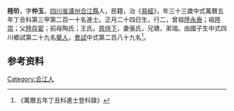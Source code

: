 {{for|南北朝人物陸玠|陸玠 (南朝)}}
{{明清人物信息框
| 姓名 = 陸玠
| 原名 =
| 圖片名稱= 
| 圖片大小 =
| 圖片說明 = 
| 最高職務 =
| 國家 = 大明 
| 爵位 =
| 籍貫 = [[四川省|四川省]][[瀘州|瀘州]][[合江縣|合江縣]]
| 族裔 = 
| 旗籍 = 
| 字號 = 
| 諡號 =
| 出生日期 = 正月二十四日
| 出生地點 =
| 逝世日期 = 
| 逝世地點 =
| 墓葬 =
| 配偶 = 張氏
| 親屬 = 曾祖[[陸永泰|陸永泰]]，祖[[陸崇|陸崇]]，父[[陸存宦|陸存宦]]，前母陶氏；王氏
| 出身 =
* 萬曆五年丁丑科進士
| 經歷 =
| 著作 =  
*
*
*
}}
'''陸玠'''{{BD|1545年||1604年||}}，字'''仲玉'''，[[四川省|四川省]][[瀘州|瀘州]][[合江縣|合江縣]]人，民籍，治《[[易經|易經]]》，年三十三歲中式萬曆五年丁丑科第三甲第二百一十名進士。正月二十四日生，行二，曾祖[[陸永泰|陸永泰]]；祖[[陸崇|陸崇]]；父[[陸存宦|陸存宦]]；前母陶氏；王氏。[[慈侍下|慈侍下]]，妻張氏，兄瑭，弟瑞。由國子生中式四川鄉試第二十九名[[舉人|舉人]]，[[會試|會試]]中式第二百八十九名<ref>《萬曆五年丁丑科進士登科錄》</ref>。

== 参考资料 ==
{{reflist}}

{{明朝人物小作品}}
{{萬曆五年丁丑科殿试金榜}}

{{Authority control}}

{{DEFAULTSORT:}}
[[Category:合江人|Category:合江人]]